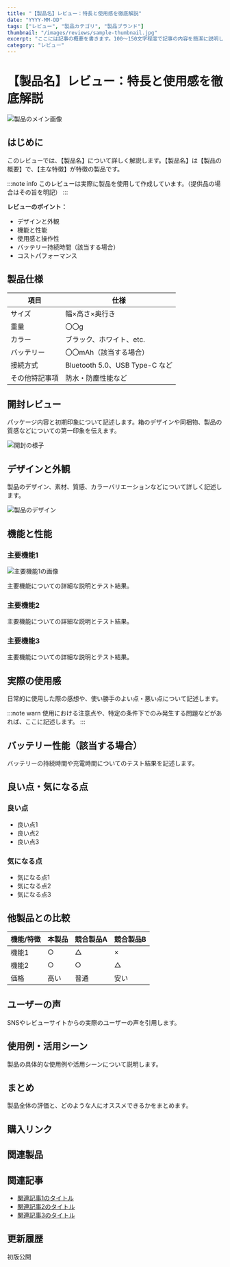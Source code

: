 ```yaml
---
title: "【製品名】レビュー：特長と使用感を徹底解説"
date: "YYYY-MM-DD"
tags: ["レビュー", "製品カテゴリ", "製品ブランド"]
thumbnail: "/images/reviews/sample-thumbnail.jpg"
excerpt: "ここには記事の概要を書きます。100〜150文字程度で記事の内容を簡潔に説明します。"
category: "レビュー"
---
```


# 【製品名】レビュー：特長と使用感を徹底解説

<Image 
  src="/images/reviews/sample-main.jpg" 
  alt="製品のメイン画像" 
  width={1200} 
  height={675} 
/>

## はじめに

このレビューでは、【製品名】について詳しく解説します。【製品名】は【製品の概要】で、【主な特徴】が特徴の製品です。

:::note info
このレビューは実際に製品を使用して作成しています。（提供品の場合はその旨を明記）
:::

**レビューのポイント：**
- デザインと外観
- 機能と性能
- 使用感と操作性
- バッテリー持続時間（該当する場合）
- コストパフォーマンス

## 製品仕様

| 項目 | 仕様 |
|------|------|
| サイズ | 幅×高さ×奥行き |
| 重量 | 〇〇g |
| カラー | ブラック、ホワイト、etc. |
| バッテリー | 〇〇mAh（該当する場合） |
| 接続方式 | Bluetooth 5.0、USB Type-C など |
| その他特記事項 | 防水・防塵性能など |

## 開封レビュー

パッケージ内容と初期印象について記述します。箱のデザインや同梱物、製品の質感などについての第一印象を伝えます。

<Image 
  src="/images/reviews/sample-unboxing.jpg" 
  alt="開封の様子" 
  width={800} 
  height={600} 
/>

## デザインと外観

製品のデザイン、素材、質感、カラーバリエーションなどについて詳しく記述します。

<Image 
  src="/images/reviews/sample-design.jpg" 
  alt="製品のデザイン" 
  width={800} 
  height={600} 
/>

## 機能と性能

### 主要機能1

<Image 
  src="/images/reviews/feature1.jpg" 
  alt="主要機能1の画像" 
  width={800} 
  height={600} 
/>

主要機能についての詳細な説明とテスト結果。

### 主要機能2

主要機能についての詳細な説明とテスト結果。

### 主要機能3

主要機能についての詳細な説明とテスト結果。

## 実際の使用感

日常的に使用した際の感想や、使い勝手のよい点・悪い点について記述します。

:::note warn
使用における注意点や、特定の条件下でのみ発生する問題などがあれば、ここに記述します。
:::

## バッテリー性能（該当する場合）

バッテリーの持続時間や充電時間についてのテスト結果を記述します。

## 良い点・気になる点

### 良い点
- 良い点1
- 良い点2
- 良い点3

### 気になる点
- 気になる点1
- 気になる点2
- 気になる点3

## 他製品との比較

| 機能/特徴 | 本製品 | 競合製品A | 競合製品B |
|---------|-------|---------|---------|
| 機能1    | ○    | △       | ×       |
| 機能2    | ○    | ○       | △       |
| 価格     | 高い  | 普通     | 安い    |

## ユーザーの声

SNSやレビューサイトからの実際のユーザーの声を引用します。

<Tweet id="1234567890" />

## 使用例・活用シーン

<YouTube id="abcdefghijk" />

製品の具体的な使用例や活用シーンについて説明します。

## まとめ

製品全体の評価と、どのような人にオススメできるかをまとめます。

## 購入リンク

<AffiliateLink
  title="【製品名】"
  imageUrl="/images/reviews/sample-product.jpg"
  price="〇〇,〇〇〇円（税込）"
  description="【製品の簡単な説明】"
  rating={4.5}
  amazonUrl="https://amazon.co.jp/..."
  rakutenUrl="https://rakuten.co.jp/..."
  yahooUrl="https://shopping.yahoo.co.jp/..."
/>

## 関連製品

<AffiliateLink
  title="【関連製品名】"
  imageUrl="/images/reviews/related-product.jpg"
  price="〇〇,〇〇〇円（税込）"
  description="【関連製品の簡単な説明】"
  rating={4.0}
  amazonUrl="https://amazon.co.jp/..."
  rakutenUrl="https://rakuten.co.jp/..."
/>

## 関連記事

- [関連記事1のタイトル](/blog/related-post-1)
- [関連記事2のタイトル](/blog/related-post-2)
- [関連記事3のタイトル](/blog/related-post-3)

## 更新履歴

<Date dateString="YYYY-MM-DD" /> 初版公開
